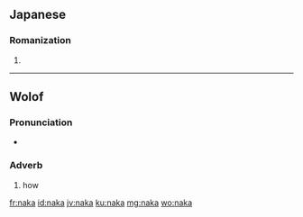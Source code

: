 ==Japanese==

===Romanization===
{{ja-romaji}}

# {{ja-romanization of|なか}}

----

==Wolof==

===Pronunciation===
* {{audio|Wo-naka.ogg|Audio|lang=wo}}

===Adverb===
{{head|wo|adverb}}

# how

[[fr:naka]]
[[id:naka]]
[[jv:naka]]
[[ku:naka]]
[[mg:naka]]
[[wo:naka]]